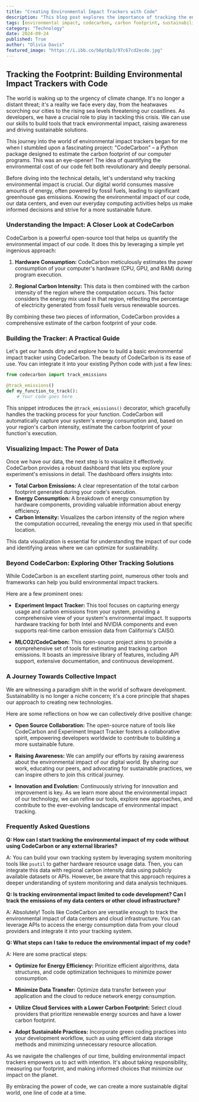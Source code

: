 ```yaml
---
title: "Creating Environmental Impact Trackers with Code"
description: "This blog post explores the importance of tracking the environmental impact of our code and introduces CodeCarbon, an open-source tool for measuring carbon emissions.  It provides practical examples and guidance on building a basic environmental impact tracker with CodeCarbon."
tags: [environmental impact, codecarbon, carbon footprint, sustainability, python, open source, data visualization, green coding, cloud computing, developer tools]
category: "Technology"
date: 2024-09-24
published: True
author: "Olivia Davis"
featured_image: "https://i.ibb.co/b6pt8p3/97c67cd2ecde.jpg"
---
```


## Tracking the Footprint: Building Environmental Impact Trackers with Code

The world is waking up to the urgency of climate change.  It's no longer a distant threat; it's a reality we face every day, from the heatwaves scorching our cities to the rising sea levels threatening our coastlines. As developers, we have a crucial role to play in tackling this crisis.  We can use our skills to build tools that track environmental impact, raising awareness and driving sustainable solutions. 

This journey into the world of environmental impact trackers began for me when I stumbled upon a fascinating project: "CodeCarbon" – a Python package designed to estimate the carbon footprint of our computer programs. This was an eye-opener!  The idea of quantifying the environmental cost of our code felt both revolutionary and deeply personal.  

Before diving into the technical details, let's understand why tracking environmental impact is crucial.  Our digital world consumes massive amounts of energy, often powered by fossil fuels, leading to significant greenhouse gas emissions.  Knowing the environmental impact of our code, our data centers, and even our everyday computing activities helps us make informed decisions and strive for a more sustainable future.

###  Understanding the Impact:  A Closer Look at CodeCarbon

CodeCarbon is a powerful open-source tool that helps us quantify the environmental impact of our code. It does this by leveraging a simple yet ingenious approach:

1. **Hardware Consumption:**  CodeCarbon meticulously estimates the power consumption of your computer's hardware (CPU, GPU, and RAM) during program execution.

2. **Regional Carbon Intensity:**  This data is then combined with the carbon intensity of the region where the computation occurs. This factor considers the energy mix used in that region, reflecting the percentage of electricity generated from fossil fuels versus renewable sources.

By combining these two pieces of information, CodeCarbon provides a comprehensive estimate of the carbon footprint of your code. 

### Building the Tracker:  A Practical Guide

Let's get our hands dirty and explore how to build a basic environmental impact tracker using CodeCarbon.  The beauty of CodeCarbon is its ease of use. You can integrate it into your existing Python code with just a few lines:

```python
from codecarbon import track_emissions

@track_emissions()
def my_function_to_track():
    # Your code goes here
```

This snippet introduces the `@track_emissions()` decorator, which gracefully handles the tracking process for your function. CodeCarbon will automatically capture your system's energy consumption and, based on your region's carbon intensity, estimate the carbon footprint of your function's execution.

### Visualizing Impact:  The Power of Data

Once we have our data, the next step is to visualize it effectively.  CodeCarbon provides a robust dashboard that lets you explore your experiment's emissions in detail.  The dashboard offers insights into:

* **Total Carbon Emissions:**  A clear representation of the total carbon footprint generated during your code's execution.
* **Energy Consumption:**  A breakdown of energy consumption by hardware components, providing valuable information about energy efficiency.
* **Carbon Intensity:**  Visualizes the carbon intensity of the region where the computation occurred, revealing the energy mix used in that specific location.

This data visualization is essential for understanding the impact of our code and identifying areas where we can optimize for sustainability.

### Beyond CodeCarbon:  Exploring Other Tracking Solutions

While CodeCarbon is an excellent starting point, numerous other tools and frameworks can help you build environmental impact trackers. 

Here are a few prominent ones:

* **Experiment Impact Tracker:**  This tool focuses on capturing energy usage and carbon emissions from your system, providing a comprehensive view of your system's environmental impact. It supports hardware tracking for both Intel and NVIDIA components and even supports real-time carbon emission data from California's CAISO.

* **MLCO2/CodeCarbon:**  This open-source project aims to provide a comprehensive set of tools for estimating and tracking carbon emissions.  It boasts an impressive library of features, including API support, extensive documentation, and continuous development. 

###  A Journey Towards Collective Impact

We are witnessing a paradigm shift in the world of software development.  Sustainability is no longer a niche concern; it's a core principle that shapes our approach to creating new technologies.  

Here are some reflections on how we can collectively drive positive change:

* **Open Source Collaboration:**  The open-source nature of tools like CodeCarbon and Experiment Impact Tracker fosters a collaborative spirit, empowering developers worldwide to contribute to building a more sustainable future.

* **Raising Awareness:**  We can amplify our efforts by raising awareness about the environmental impact of our digital world.  By sharing our work, educating our peers, and advocating for sustainable practices, we can inspire others to join this critical journey.

* **Innovation and Evolution:**  Continuously striving for innovation and improvement is key.  As we learn more about the environmental impact of our technology, we can refine our tools, explore new approaches, and contribute to the ever-evolving landscape of environmental impact tracking.

###  Frequently Asked Questions

**Q: How can I start tracking the environmental impact of my code without using CodeCarbon or any external libraries?**

A: You can build your own tracking system by leveraging system monitoring tools like `psutil` to gather hardware resource usage data.  Then, you can integrate this data with regional carbon intensity data using publicly available datasets or APIs.  However, be aware that this approach requires a deeper understanding of system monitoring and data analysis techniques.

**Q:  Is tracking environmental impact limited to code development? Can I track the emissions of my data centers or other cloud infrastructure?**

A: Absolutely!  Tools like CodeCarbon are versatile enough to track the environmental impact of data centers and cloud infrastructure.  You can leverage APIs to access the energy consumption data from your cloud providers and integrate it into your tracking system. 

**Q:  What steps can I take to reduce the environmental impact of my code?**

A:  Here are some practical steps:

* **Optimize for Energy Efficiency:**  Prioritize efficient algorithms, data structures, and code optimization techniques to minimize power consumption.

* **Minimize Data Transfer:**  Optimize data transfer between your application and the cloud to reduce network energy consumption.

* **Utilize Cloud Services with a Lower Carbon Footprint:**  Select cloud providers that prioritize renewable energy sources and have a lower carbon footprint.

* **Adopt Sustainable Practices:**  Incorporate green coding practices into your development workflow, such as using efficient data storage methods and minimizing unnecessary resource allocation. 

As we navigate the challenges of our time, building environmental impact trackers empowers us to act with intention.  It's about taking responsibility, measuring our footprint, and making informed choices that minimize our impact on the planet.  

By embracing the power of code, we can create a more sustainable digital world, one line of code at a time.